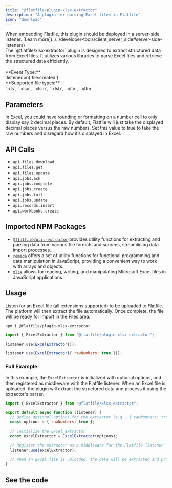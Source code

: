 ```yaml
---
title: "@flatfile/plugin-xlsx-extractor"
description: "A plugin for parsing Excel files in Flatfile"
icon: "download"
---
```


<Warning>
  When embedding Flatfile, this plugin should be deployed in a server-side
  listener. [Learn
  more](../../developer-tools/client_server_side#server-side-listeners)
</Warning>

<CardGroup cols={1}>
  <Card
    title="@flatfile/plugin-xlsx-extractor"
    icon="download"
  >
    <br />
    The `@flatfile/xlsx-extractor` plugin is designed to extract structured data from Excel files. It utilizes various libraries to parse Excel files and retrieve the structured data efficiently.
    <br/>
    <br/>
    **Event Type:**<br/>`listener.on('file:created')`
    <br/>
    **Supported file types:**<br/>`.xls`, `.xlsx`, `.xlsm`, `.xlsb`, `.xltx`, `.xltm`

  </Card>
</CardGroup>

## Parameters

<ParamField path="rawNumbers" type="boolean">
  In Excel, you could have rounding or formatting on a number cell to only
  display say 2 decimal places. By default, Flatfile will just take the
  displayed decimal places versus the raw numbers. Set this value to true to
  take the raw numbers and disregard how it’s displayed in Excel.
</ParamField>

## API Calls

- `api.files.download`
- `api.files.get`
- `api.files.update`
- `api.jobs.ack`
- `api.jobs.complete`
- `api.jobs.create`
- `api.jobs.fail`
- `api.jobs.update`
- `api.records.insert`
- `api.workbooks.create`

## Imported NPM Packages

- [`@flatfile/util-extractor`](../utils/extractor) provides utility functions for extracting and parsing data from various file formats and sources, streamlining data import processes.
- [`remeda`](https://remedajs.com/) offers a set of utility functions for functional programming and data manipulation in JavaScript, providing a convenient way to work with arrays and objects.
- [`xlsx`](https://sheetjs.com/) allows for reading, writing, and manipulating Microsoft Excel files in JavaScript applications.

## Usage

Listen for an Excel file (all extensions supported) to be uploaded to Flatfile. The platform will then extract the file automatically. Once complete, the file will be ready for import in the Files area.

```SSH install
npm i @flatfile/plugin-xlsx-extractor
```

```js import
import { ExcelExtractor } from "@flatfile/plugin-xlsx-extractor";
```

<CodeGroup>

```js listener.js
listener.use(ExcelExtractor());
```

```js additional options
listener.use(ExcelExtractor({ rawNumbers: true }));
```

</CodeGroup>

### Full Example

In this example, the `ExcelExtractor` is initialized with optional options, and then registered as middleware with the Flatfile listener. When an Excel file is uploaded, the plugin will extract the structured data and process it using the extractor's parser.

```js listener.js
import { ExcelExtractor } from "@flatfile/xlsx-extractor";

export default async function (listener) {
  // Define optional options for the extractor (e.g., { rawNumbers: true })
  const options = { rawNumbers: true };

  // Initialize the Excel extractor
  const excelExtractor = ExcelExtractor(options);

  // Register the extractor as a middleware for the Flatfile listener
  listener.use(excelExtractor);

  // When an Excel file is uploaded, the data will be extracted and processed using the extractor's parser.
}
```

## See the code

<CardGroup cols={2}>
  <Card
    title="@flatfile/plugin-xlsx-extractor"
    href="https://github.com/FlatFilers/flatfile-plugins/tree/main/plugins/xlsx-extractor"
    icon="github"
  ></Card>
</CardGroup>
